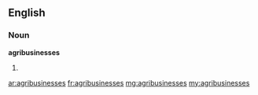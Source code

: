 ==English==
===Noun===
'''agribusinesses'''
#{{plural of|[[agribusiness]]}}

[[ar:agribusinesses]]
[[fr:agribusinesses]]
[[mg:agribusinesses]]
[[my:agribusinesses]]